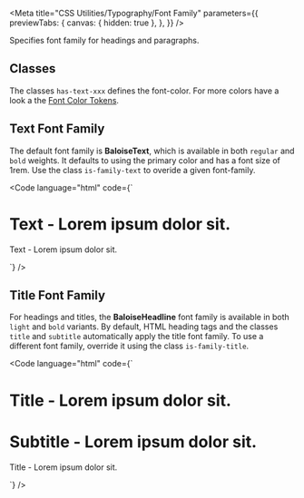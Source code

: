 
<Meta
  title="CSS Utilities/Typography/Font Family"
  parameters={{
    previewTabs: {
      canvas: { hidden: true },
    },
  }}
/>

<Banner label="Font Family" section="CSS Utilities" color="green" />

<Lead>Specifies font family for headings and paragraphs.</Lead>

## Classes

The classes `has-text-xxx` defines the font-color. For more colors have a look a the [Font Color Tokens]().

<CssTypographyFamily />

## Text Font Family

The default font family is **BaloiseText**, which is available in both `regular` and `bold` weights.
It defaults to using the primary color and has a font size of 1rem. Use the class `is-family-text` to overide a given font-family.

<Code
  language="html"
  code={`
<h1 class="title is-family-text">Text - Lorem ipsum dolor sit.</h1>
<p>Text - Lorem ipsum dolor sit.</p>
`}
/>

## Title Font Family

For headings and titles, the **BaloiseHeadline** font family is available in both `light` and `bold` variants.
By default, HTML heading tags and the classes `title` and `subtitle` automatically apply the title font family.
To use a different font family, override it using the class `is-family-title`.

<Code
  language="html"
  code={`
<h1 class="title">Title - Lorem ipsum dolor sit.</h1>
<h1 class="subtitle">Subtitle - Lorem ipsum dolor sit.</h1>
<p class="is-family-title">Title - Lorem ipsum dolor sit.</p>
`}
/>

<Footer>
  <LinkCards>
    <LinkCard
      pageTitle="Foundation/Typography"
      description="Baloise Create is our corporate typeface. Its clear appearance underlines our modern and future-oriented brand expression"
    />
    <LinkCard
      pageTitle="Foundation/Design Tokens"
      description="We use design tokens to replace hard-coded values in order to ensure a better consistency"
    />
  </LinkCards>
</Footer>
